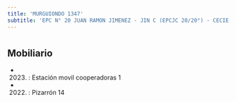 ```yaml
---
title: 'MURGUIONDO 1347'
subtitle: 'EPC N° 20 JUAN RAMON JIMENEZ - JIN C (EPCJC 20/20°) - CECIE N° 20'
---
```


#


## Mobiliario

*  (2023) : Estación movil cooperadoras 1 

*  (2022) : Pizarrón 14 



